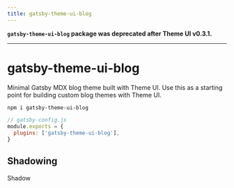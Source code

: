 ```yaml
---
title: gatsby-theme-ui-blog
---
```


<strong>

`gatsby-theme-ui-blog` package was deprecated after Theme UI v0.3.1.

</strong>

---

# gatsby-theme-ui-blog

Minimal Gatsby MDX blog theme built with Theme UI. Use this as a starting point
for building custom blog themes with Theme UI.

```sh
npm i gatsby-theme-ui-blog
```

```js
// gatsby-config.js
module.exports = {
  plugins: ['gatsby-theme-ui-blog'],
}
```

## Shadowing

Shadow 